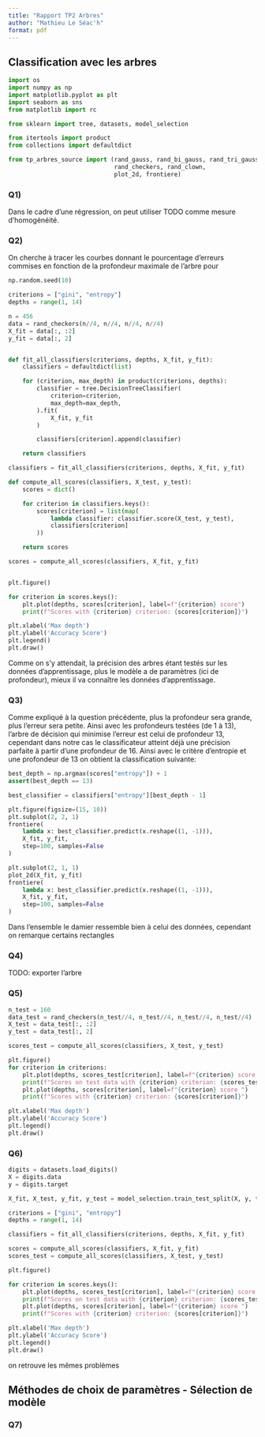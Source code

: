 ```yaml
---
title: "Rapport TP2 Arbres"
author: "Mathieu Le Séac'h"
format: pdf
---
```


## Classification avec les arbres

```python
import os
import numpy as np
import matplotlib.pyplot as plt
import seaborn as sns
from matplotlib import rc

from sklearn import tree, datasets, model_selection

from itertools import product
from collections import defaultdict

from tp_arbres_source import (rand_gauss, rand_bi_gauss, rand_tri_gauss,
                              rand_checkers, rand_clown,
                              plot_2d, frontiere)
```

### Q1)

Dans le cadre d'une régression, on peut utiliser TODO comme mesure d'homogénéité.

### Q2)

On cherche à tracer les courbes donnant le pourcentage d'erreurs commises en fonction de la profondeur maximale de l'arbre pour

```python
np.random.seed(10)

criterions = ["gini", "entropy"]
depths = range(1, 14)

n = 456
data = rand_checkers(n//4, n//4, n//4, n//4)
X_fit = data[:, :2]
y_fit = data[:, 2]


def fit_all_classifiers(criterions, depths, X_fit, y_fit):
    classifiers = defaultdict(list)

    for (criterion, max_depth) in product(criterions, depths):
        classifier = tree.DecisionTreeClassifier(
            criterion=criterion,
            max_depth=max_depth,
        ).fit(
            X_fit, y_fit
        )

        classifiers[criterion].append(classifier)

    return classifiers

classifiers = fit_all_classifiers(criterions, depths, X_fit, y_fit)

def compute_all_scores(classifiers, X_test, y_test):
    scores = dict()

    for criterion in classifiers.keys():
        scores[criterion] = list(map(
            lambda classifier: classifier.score(X_test, y_test),
            classifiers[criterion]
        ))

    return scores

scores = compute_all_scores(classifiers, X_fit, y_fit)


plt.figure()

for criterion in scores.keys():
    plt.plot(depths, scores[criterion], label=f"{criterion} score")
    print(f"Scores with {criterion} criterion: {scores[criterion]}")

plt.xlabel('Max depth')
plt.ylabel('Accuracy Score')
plt.legend()
plt.draw()

```

Comme on s'y attendait, la précision des arbres étant testés sur les données d'apprentissage, plus le modèle a de paramètres (ici de profondeur), mieux il va connaître les données d'apprentissage.


### Q3)

Comme expliqué à la question précédente, plus la profondeur sera grande, plus l'erreur sera petite. Ainsi avec les profondeurs testées (de 1 à 13), l'arbre de décision qui minimise l'erreur est celui de profondeur 13, cependant dans notre cas le classificateur atteint déjà une précision parfaite à partir d'une profondeur de 16. Ainsi avec le critère d'entropie et une profondeur de 13 on obtient la classification suivante:

```python
best_depth = np.argmax(scores["entropy"]) + 1
assert(best_depth == 13)

best_classifier = classifiers["entropy"][best_depth - 1]

plt.figure(figsize=(15, 10))
plt.subplot(2, 2, 1)
frontiere(
    lambda x: best_classifier.predict(x.reshape((1, -1))),
    X_fit, y_fit,
    step=100, samples=False
)

plt.subplot(2, 1, 1)
plot_2d(X_fit, y_fit)
frontiere(
    lambda x: best_classifier.predict(x.reshape((1, -1))),
    X_fit, y_fit,
    step=100, samples=False
)

```

Dans l'ensemble le damier ressemble bien à celui des données, cependant on remarque certains rectangles

### Q4)

TODO: exporter l'arbre

### Q5)

```python
n_test = 160
data_test = rand_checkers(n_test//4, n_test//4, n_test//4, n_test//4)
X_test = data_test[:, :2]
y_test = data_test[:, 2]

scores_test = compute_all_scores(classifiers, X_test, y_test)

plt.figure()
for criterion in criterions:
    plt.plot(depths, scores_test[criterion], label=f"{criterion} score test")
    print(f"Scores on test data with {criterion} criterion: {scores_test[criterion]}")
    plt.plot(depths, scores[criterion], label=f"{criterion} score ")
    print(f"Scores with {criterion} criterion: {scores[criterion]}")

plt.xlabel('Max depth')
plt.ylabel('Accuracy Score')
plt.legend()
plt.draw()
```

### Q6)

```python
digits = datasets.load_digits()
X = digits.data
y = digits.target

X_fit, X_test, y_fit, y_test = model_selection.train_test_split(X, y, test_size=0.2, random_state=10)

criterions = ["gini", "entropy"]
depths = range(1, 14)

classifiers = fit_all_classifiers(criterions, depths, X_fit, y_fit)

scores = compute_all_scores(classifiers, X_fit, y_fit)
scores_test = compute_all_scores(classifiers, X_test, y_test)

plt.figure()

for criterion in scores.keys():
    plt.plot(depths, scores_test[criterion], label=f"{criterion} score test")
    print(f"Scores on test data with {criterion} criterion: {scores_test[criterion]}")
    plt.plot(depths, scores[criterion], label=f"{criterion} score ")
    print(f"Scores with {criterion} criterion: {scores[criterion]}")

plt.xlabel('Max depth')
plt.ylabel('Accuracy Score')
plt.legend()
plt.draw()

```

on retrouve les mêmes problèmes

## Méthodes de choix de paramètres - Sélection de modèle

### Q7)
